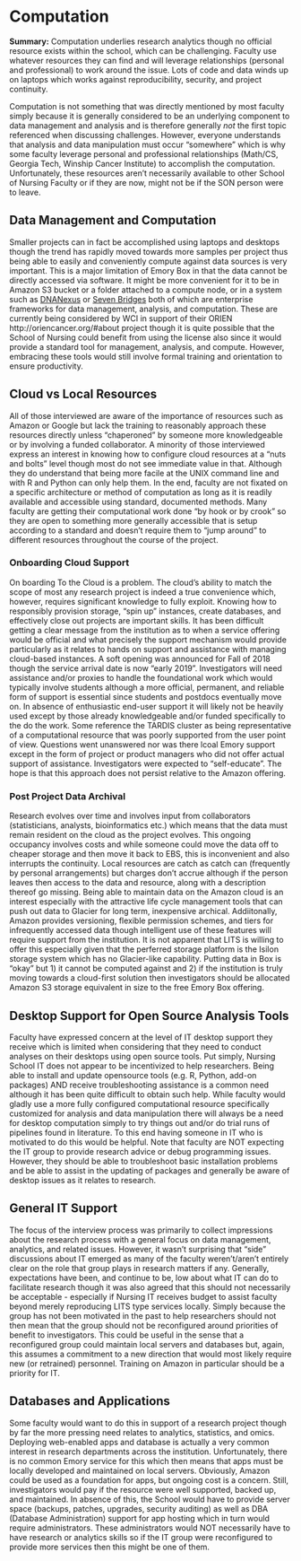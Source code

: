 # Computation

**Summary:** Computation underlies research analytics though no official resource exists within the school, which can be challenging. Faculty use whatever resources they can find and will leverage relationships (personal and professional) to work around the issue. Lots of code and data winds up on laptops which works against reproducibility, security, and project continuity. 

Computation is not something that was directly mentioned by most faculty simply because it is generally considered to be an underlying component to data management and analysis and is therefore generally *not* the first topic referenced when discussing challenges. However, everyone understands that analysis and data manipulation must occur "somewhere" which is why some faculty leverage personal and professional relationships (Math/CS, Georgia Tech, Winship Cancer Institute) to accomplish the computation. Unfortunately, these resources aren't necessarily available to other School of Nursing Faculty or if they are now, might not be if the SON person were to leave. 

## Data Management and Computation

Smaller projects can in fact be accomplished using laptops and desktops though the trend has rapidly moved towards more samples per project thus being able to easily and conveniently compute against data sources is very important. This is a major limitation of Emory Box in that the data cannot be directly accessed via software. It might be more convenient for it to be in Amazon S3 bucket or a folder attached to a compute node, or in a system such as [DNANexus](https://www.dnanexus.com/) or [Seven Bridges](https://www.sevenbridges.com/) both of which are enterprise frameworks for data management, analysis, and computation. These are currently being considered by WCI in support of their ORIEN http://oriencancer.org/#about  project though it is quite possible that the School of Nursing could benefit from using the license also since it would provide a standard tool for management, analysis, and compute. However, embracing these tools would still involve formal training and orientation to ensure productivity. 

## Cloud vs Local Resources

All of those interviewed are aware of the importance of resources such as Amazon or Google but lack the training to reasonably approach these resources directly unless “chaperoned” by someone more knowledgeable or by involving a funded collaborator. A minority of those interviewed express an interest in knowing how to configure cloud resources at a "nuts and bolts" level though most do not see immediate value in that. Although they do understand that being more facile at the UNIX command line and with R and Python can only help them. In the end, faculty are not fixated on a specific architecture or method of computation as long as it is readily available and accessible using standard, documented methods. Many faculty are getting their computational work done "by hook or by crook" so they are open to something more generally accessible that is setup according to a standard and doesn't require them to "jump around" to different resources throughout the course of the project.  

### Onboarding Cloud Support

On boarding To the Cloud is a problem. The cloud's ability to match the scope of most any research project is indeed a true convenience which, however, requires significant knowledge to fully exploit. Knowing how to responsibly provision storage, "spin up" instances, create databases, and effectively close out projects are important skills. It has been difficult getting a clear message from the institution as to when a service offering would be official and what precisely the support mechanism would provide particularly as it relates to hands on support and assistance with managing cloud-based instances. A soft opening was announced for Fall of 2018 though the service arrival date is now "early 2019". Investigators will need assistance and/or proxies to handle the foundational work which would typically involve students although a more official, permanent, and reliable form of support is essential since students and postdocs eventually move on. In absence of enthusiastic end-user support it will likely not be heavily used except by those already knowledgeable and/or funded specifically to the do the work. Some reference the TARDIS cluster as being representative of a computational resource that was poorly supported from the user point of view. Questions went unanswered nor was there lcoal Emory support except in the form of project or product managers who did not offer actual support of assistance. Investigators were expected to "self-educate". The hope is that this approach does not persist relative to the Amazon offering. 

### Post Project Data Archival 

Research evolves over time and involves input from collaborators (statisticians, analysts, bioinformatics etc.) which means that the data must remain resident on the cloud as the project evolves. This ongoing occupancy involves costs and while someone could move the data off to cheaper storage and then move it back to EBS, this is inconvenient and also interrupts the continuity. Local resources are catch as catch can (frequently by personal arrangements) but charges don't accrue although if the person leaves then access to the data and resource, along with a description thereof go missing. Being able to maintain data on the Amazon cloud is an interest especially with the attractive life cycle management tools that can push out data to Glacier for long term, inexpensive archical. Addiitonally, Amazon provides versioning, flexible permission schemes, and tiers for infrequently accessed data though intelligent use of these features will require support from the institution. It is not apparent that LITS is willing to offer this especially given that the perferred storage platform is the Isilon storage system which has no Glacier-like capability. Putting data in Box is "okay" but 1) it cannot be computed against and 2) if the institution is truly moving towards a cloud-first solution then investigators should be allocated Amazon S3 storage equivalent in size to the free Emory Box offering. 


## Desktop Support for Open Source Analysis Tools

Faculty have expressed concern at the level of IT desktop support they receive which is limited when considering that they need to conduct analyses on their desktops using open source tools. Put simply, Nursing School IT does not appear to be incentivized to help researchers. Being able to install and update opensource tools (e.g. R, Python, add-on packages) AND receive troubleshooting assistance is a common need although it has been quite difficult to obtain such help. While faculty would gladly use a more fully configured computational resource specifically customized for analysis and data manipulation there will always be a need for desktop computation simply to try things out and/or do trial runs of pipelines found in literature. To this end having someone in IT who is motivated to do this would be helpful. Note that faculty are NOT expecting the IT group to provide research advice or debug programming issues. However, they should be able to troubleshoot basic installation problems and be able to assist in the updating of packages and generally be aware of desktop issues as it relates to research.

## General IT Support

The focus of the interview process was primarily to collect impressions about the research process with a general focus on data management, analytics, and related issues. However, it wasn't surprising that "side" discussions about IT emerged as many of the faculty weren't/aren't entirely clear on the role that group plays in research matters if any. Generally, expectations have been, and continue to be, low about what IT can do to facilitate research though it was also agreed that this should not necessarily be acceptable - especially if Nursing IT receives budget to assist faculty beyond merely reproducing LITS type services locally. Simply because the group has not been motivated in the past to help researchers should not then mean that the group should not be reconfigured around priorities of benefit to investigators. This could be useful in the sense that a reconfigured group could maintain local servers and databases but, again, this assumes a commitment to a new direction that would most likely require new (or retrained) personnel. Training on Amazon in particular should be a priority for IT.

## Databases and Applications

Some faculty would want to do this in support of a research project though by far the more pressing need relates to analytics, statistics, and omics. Deploying web-enabled apps and database is actually a very common interest in research departments across the institution. Unfortunately, there is no common Emory service for this which then means that apps must be locally developed and maintained on local servers. Obviously, Amazon could be used as a foundation for apps, but ongoing cost is a concern. Still, investigators would pay if the resource were well supported, backed up, and maintained. In absence of this, the School would have to provide server space (backups, patches, upgrades, security auditing) as well as DBA (Database Administration) support for app hosting which in turn would require administrators. These administrators would NOT necessarily have to have research or analytics skills so if the IT group were reconfigured to provide more services then this might be one of them. 
